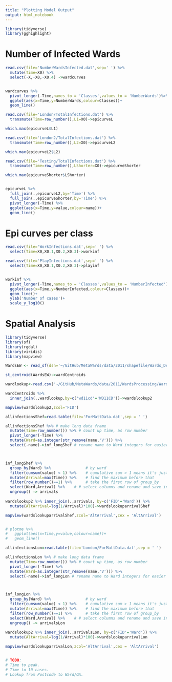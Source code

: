 ```yaml
---
title: "Plotting Model Output"
output: html_notebook
---
```


```r
library(tidyverse)
library(gghighlight)
```
# Number of Infected Wards

```r

read.csv(file='NumberWardsInfected.dat',sep=' ') %>% 
  mutate(Time=X0) %>% 
  select(-X,-X0,-X0.4) ->wardcurves


wardcurves %>% 
  pivot_longer(-Time,names_to = 'Classes',values_to = 'NumberWards')%>% 
  ggplot(aes(x=Time,y=NumberWards,colour=Classes))+
  geom_line()
```






```r
read.csv(file='London/TotalInfections.dat') %>% 
  transmute(Time=row_number(),L1=X0)->epicurveL

which.max(epicurveL$L1)

read.csv(file='London2/TotalInfections.dat') %>% 
  transmute(Time=row_number(),L2=X0)->epicurveL2

which.max(epicurveL2$L2)

read.csv(file='Testing/TotalInfections.dat') %>% 
  transmute(Time=row_number(),LShorter=X0)->epicurveShorter

which.max(epicurveShorter$LShorter)


epicurveL %>% 
  full_join(.,epicurveL2,by='Time') %>% 
  full_join(.,epicurveShorter,by='Time') %>% 
  pivot_longer(-Time) %>% 
  ggplot(aes(x=Time,y=value,colour=name))+
  geom_line()


```


# Epi curves per class

```r

read.csv(file='WorkInfections.dat',sep=' ') %>% 
  select(Time=X0,X0.1,X0.2,X0.3)->workinf

read.csv(file='PlayInfections.dat',sep=' ') %>% 
  select(Time=X0,X0.1,X0.2,X0.3)->playinf


workinf %>% 
  pivot_longer(-Time,names_to = 'Classes',values_to = 'NumberInfected')%>% 
  ggplot(aes(x=Time,y=NumberInfected,colour=Classes))+
  geom_line()+
  ylab('Number of cases')+
  scale_y_log10()


```


# Spatial Analysis

```r


library(tidyverse)
library(sf)
library(rgdal)
library(viridis)
library(mapview)

WardsEW <- read_sf(dsn='~/GitHub/MetaWards/data/2011/shapefile/Wards_December_2011_Boundaries_EW_BFC',layer = 'Wards_December_2011_Boundaries_EW_BFC')

st_centroid(WardsEW)->wardCentroids

wardlookup<-read.csv('~/GitHub/MetaWards/data/2011/WardsProcessing/Ward_Lookup.csv') 

wardCentroids %>% 
  inner_join(.,wardlookup,by=c('wd11cd'='WD11CD'))->wardslookup2 

mapview(wardslookup2,zcol='FID')


```


```r

allinfectionsShef=read.table(file='ForMattData.dat',sep = ' ')

allinfectionsShef %>% # make long data frame
  mutate(Time=row_number()) %>% # count up time, as row number
  pivot_longer(-Time) %>% 
  mutate(Ward=as.integer(str_remove(name,'V'))) %>% 
  select(-name)->inf_longShef # rename name to Ward integers for easier matching



inf_longShef %>% 
  group_by(Ward) %>%               # by ward
  filter(cumsum(value) < 1) %>%    # cumulative sum > 1 means it's just arrived/first infection
  mutate(Arrival=max(Time)) %>%    # find the maximum before that
  filter(row_number()==1) %>%      # take the first row of group_by
  select(Ward,Arrival) %>%    # # select columns and rename and save in a data frame
  ungroup() -> arrivals
      
wardslookup2 %>% inner_join(.,arrivals, by=c('FID'='Ward')) %>% 
  mutate(AltArrival=log(1/Arrival)*100)->wardslookuparrivalShef

mapview(wardslookuparrivalShef,zcol='AltArrival',cex = 'AltArrival')


# plotme %>% 
#   ggplot(aes(x=Time,y=value,colour=name))+
#   geom_line()

```

```r

allinfectionsLon=read.table(file='London/ForMattData.dat',sep = ' ')

allinfectionsLon %>% # make long data frame
  mutate(Time=row_number()) %>% # count up time, as row number
  pivot_longer(-Time) %>% 
  mutate(Ward=as.integer(str_remove(name,'V'))) %>% 
  select(-name)->inf_longLon # rename name to Ward integers for easier matching



inf_longLon %>% 
  group_by(Ward) %>%               # by ward
  filter(cumsum(value) < 1) %>%    # cumulative sum > 1 means it's just arrived/first infection
  mutate(Arrival=max(Time)) %>%    # find the maximum before that
  filter(row_number()==1) %>%      # take the first row of group_by
  select(Ward,Arrival) %>%    # # select columns and rename and save in a data frame
  ungroup() -> arrivalsLon
      
wardslookup2 %>% inner_join(.,arrivalsLon, by=c('FID'='Ward')) %>% 
  mutate(AltArrival=log(1/Arrival)*100)->wardslookuparrivalLon

mapview(wardslookuparrivalLon,zcol='AltArrival',cex = 'AltArrival')


# TODO:
# Time to peak. 
# Time to 10 cases.
# Lookup from Postcode to Ward/OA.
```

